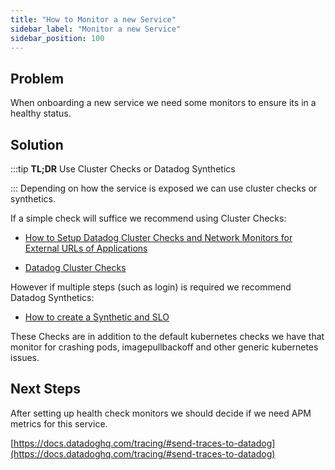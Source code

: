 ```yaml
---
title: "How to Monitor a new Service"
sidebar_label: "Monitor a new Service"
sidebar_position: 100
---
```


## Problem

When onboarding a new service we need some monitors to ensure its in a healthy status.

## Solution

:::tip
**TL;DR** Use Cluster Checks or Datadog Synthetics

:::
Depending on how the service is exposed we can use cluster checks or synthetics.

If a simple check will suffice we recommend using Cluster Checks:

- [How to Setup Datadog Cluster Checks and Network Monitors for External URLs of Applications](/reference-architecture/how-to-guides/integrations/datadog/how-to-setup-datadog-cluster-checks-and-network-monitors-for-ext)

- [Datadog Cluster Checks](/reference-architecture/components/datadog-agent/datadog-cluster-checks)

However if multiple steps (such as login) is required we recommend Datadog Synthetics:

- [How to create a Synthetic and SLO](/reference-architecture/how-to-guides/integrations/datadog/how-to-create-a-synthetic-and-slo)

These Checks are in addition to the default kubernetes checks we have that monitor for crashing pods, imagepullbackoff and other generic kubernetes issues.

## Next Steps

After setting up health check monitors we should decide if we need APM metrics for this service.

[https://docs.datadoghq.com/tracing/#send-traces-to-datadog](https://docs.datadoghq.com/tracing/#send-traces-to-datadog)


